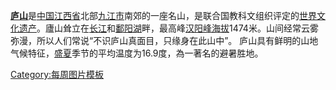 '''[[庐山]]'''是[[中国]][[江西省]]北部[[九江市]]南郊的一座名山，是联合国教科文组织评定的[[世界文化遗产]]。廬山耸立在[[长江]]和[[鄱阳湖]]畔，最高峰[[汉阳峰]][[海拔]]1474米。山间经常云雾弥漫，所以人们常说“不识庐山真面目，只缘身在此山中”。 庐山具有鲜明的山地气候特征，[[夏季|盛夏]]季节的平均温度为16.9度，為一著名的避暑胜地。
<noinclude>[[Category:每周图片模板]]</noinclude>
